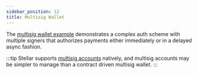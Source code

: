 ```yaml
---
sidebar_position: 12
title: Multisig Wallet
---
```


The [multisig wallet example] demonstrates a complex auth scheme with multiple
signers that authorizes payments either immediately or in a delayed async fashion.

:::tip
Stellar supports [multisig accounts] natively, and multisig accounts may be
simpler to manage than a contract driven multisig wallet.
:::

[multisig wallet example]: https://github.com/stellar/soroban-examples/tree/v0.1.0/wallet
[multisig accounts]: https://developers.stellar.org/docs/encyclopedia/signatures-multisig
